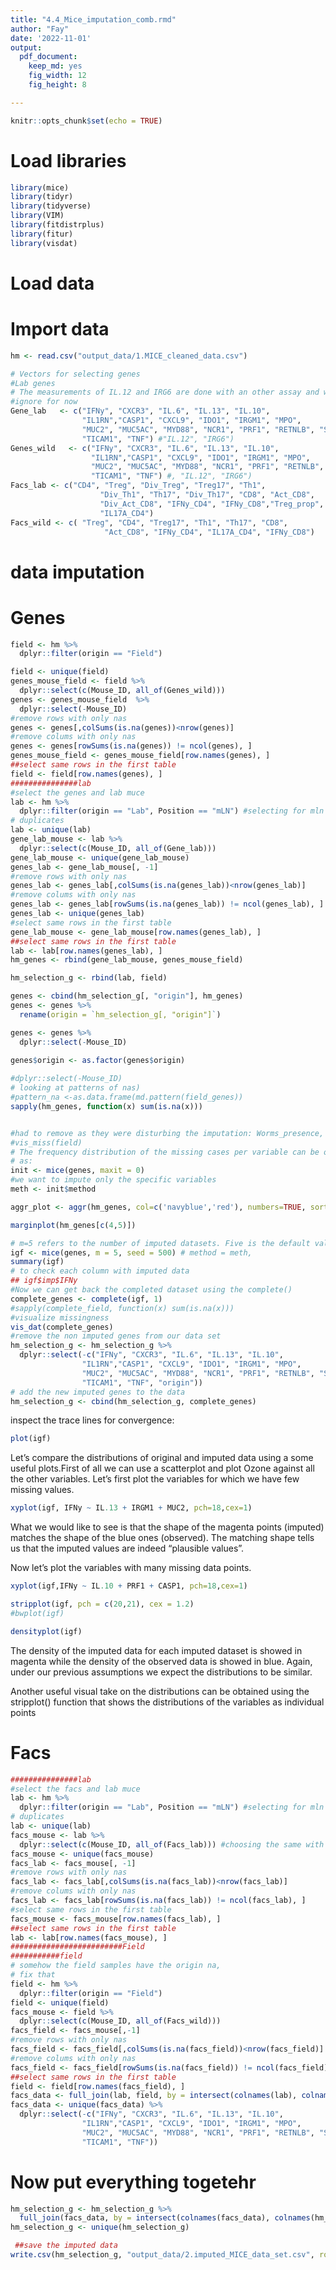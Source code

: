```yaml
---
title: "4.4_Mice_imputation_comb.rmd"
author: "Fay"
date: '2022-11-01'
output:
  pdf_document:
    keep_md: yes 
    fig_width: 12
    fig_height: 8

---
```


```r
knitr::opts_chunk$set(echo = TRUE)
```




# Load libraries



```r
library(mice)
library(tidyr)
library(tidyverse)
library(VIM)
library(fitdistrplus)
library(fitur)
library(visdat)
```

# Load data

# Import data

```r
hm <- read.csv("output_data/1.MICE_cleaned_data.csv")
```

```r
# Vectors for selecting genes
#Lab genes
# The measurements of IL.12 and IRG6 are done with an other assay and will 
#ignore for now
Gene_lab   <- c("IFNy", "CXCR3", "IL.6", "IL.13", "IL.10",
                "IL1RN","CASP1", "CXCL9", "IDO1", "IRGM1", "MPO", 
                "MUC2", "MUC5AC", "MYD88", "NCR1", "PRF1", "RETNLB", "SOCS1", 
                "TICAM1", "TNF") #"IL.12", "IRG6")
Genes_wild   <- c("IFNy", "CXCR3", "IL.6", "IL.13", "IL.10", 
                  "IL1RN","CASP1", "CXCL9", "IDO1", "IRGM1", "MPO", 
                  "MUC2", "MUC5AC", "MYD88", "NCR1", "PRF1", "RETNLB", "SOCS1", 
                  "TICAM1", "TNF") #, "IL.12", "IRG6")
Facs_lab <- c("CD4", "Treg", "Div_Treg", "Treg17", "Th1", 
                    "Div_Th1", "Th17", "Div_Th17", "CD8", "Act_CD8", 
                    "Div_Act_CD8", "IFNy_CD4", "IFNy_CD8","Treg_prop", 
                    "IL17A_CD4")  
Facs_wild <- c( "Treg", "CD4", "Treg17", "Th1", "Th17", "CD8",
                     "Act_CD8", "IFNy_CD4", "IL17A_CD4", "IFNy_CD8")
```



# data imputation

# Genes
```r
field <- hm %>%
  dplyr::filter(origin == "Field") 

field <- unique(field)
genes_mouse_field <- field %>%
  dplyr::select(c(Mouse_ID, all_of(Genes_wild))) 
genes <- genes_mouse_field  %>%
  dplyr::select(-Mouse_ID)
#remove rows with only nas
genes <- genes[,colSums(is.na(genes))<nrow(genes)]
#remove colums with only nas 
genes <- genes[rowSums(is.na(genes)) != ncol(genes), ]
genes_mouse_field <- genes_mouse_field[row.names(genes), ]
##select same rows in the first table
field <- field[row.names(genes), ]
###############lab
#select the genes and lab muce
lab <- hm %>%
  dplyr::filter(origin == "Lab", Position == "mLN") #selecting for mln to avoid
# duplicates
lab <- unique(lab)
gene_lab_mouse <- lab %>%
  dplyr::select(c(Mouse_ID, all_of(Gene_lab))) 
gene_lab_mouse <- unique(gene_lab_mouse)
genes_lab <- gene_lab_mouse[, -1]
#remove rows with only nas
genes_lab <- genes_lab[,colSums(is.na(genes_lab))<nrow(genes_lab)]
#remove colums with only nas 
genes_lab <- genes_lab[rowSums(is.na(genes_lab)) != ncol(genes_lab), ]
genes_lab <- unique(genes_lab)
#select same rows in the first table
gene_lab_mouse <- gene_lab_mouse[row.names(genes_lab), ]
##select same rows in the first table
lab <- lab[row.names(genes_lab), ]
hm_genes <- rbind(gene_lab_mouse, genes_mouse_field)

hm_selection_g <- rbind(lab, field)

genes <- cbind(hm_selection_g[, "origin"], hm_genes)
genes <- genes %>%
  rename(origin = `hm_selection_g[, "origin"]`)

genes <- genes %>%
  dplyr::select(-Mouse_ID)
  
genes$origin <- as.factor(genes$origin)

#dplyr::select(-Mouse_ID)
# looking at patterns of nas)
#pattern_na <-as.data.frame(md.pattern(field_genes))
sapply(hm_genes, function(x) sum(is.na(x)))


#had to remove as they were disturbing the imputation: Worms_presence, MC.Eimeria.FEC,  Heligmosomoides_polygurus, Zfy2, Y,  MpiC,
#vis_miss(field)
# The frequency distribution of the missing cases per variable can be obtained 
# as:
init <- mice(genes, maxit = 0)
#we want to impute only the specific variables
meth <- init$method
```


```r
aggr_plot <- aggr(hm_genes, col=c('navyblue','red'), numbers=TRUE, sortVars=TRUE, labels=names(hm_genes), cex.axis=.7, gap=3, ylab=c("Histogram of missing data","Pattern"))
```


```r
marginplot(hm_genes[c(4,5)])
```



```r
# m=5 refers to the number of imputed datasets. Five is the default value.
igf <- mice(genes, m = 5, seed = 500) # method = meth,
summary(igf)
# to check each column with imputed data
## igf$imp$IFNy
#Now we can get back the completed dataset using the complete()
complete_genes <- complete(igf, 1)
#sapply(complete_field, function(x) sum(is.na(x)))
#visualize missingness
vis_dat(complete_genes)
#remove the non imputed genes from our data set
hm_selection_g <- hm_selection_g %>%
  dplyr::select(-c("IFNy", "CXCR3", "IL.6", "IL.13", "IL.10",
                "IL1RN","CASP1", "CXCL9", "IDO1", "IRGM1", "MPO", 
                "MUC2", "MUC5AC", "MYD88", "NCR1", "PRF1", "RETNLB", "SOCS1", 
                "TICAM1", "TNF", "origin"))
# add the new imputed genes to the data
hm_selection_g <- cbind(hm_selection_g, complete_genes)
```

inspect the trace lines for convergence: 

```r
plot(igf)
```



Let’s compare the distributions of original and imputed data using a some useful 
plots.First of all we can use a scatterplot and plot Ozone against all the other 
variables. Let's first plot the variables for which we have few missing values.



```r
xyplot(igf, IFNy ~ IL.13 + IRGM1 + MUC2, pch=18,cex=1)
```


What we would like to see is that the shape of the magenta points (imputed) 
matches the shape of the blue ones (observed). The matching shape tells us that 
the imputed values are indeed “plausible values”.

Now let's plot the variables with many missing data points.


```r
xyplot(igf,IFNy ~ IL.10 + PRF1 + CASP1, pch=18,cex=1)
```



```r
stripplot(igf, pch = c(20,21), cex = 1.2)
#bwplot(igf)
```



```r
densityplot(igf)
```

The density of the imputed data for each imputed dataset is showed in magenta 
while the density of the observed data is showed in blue. Again, under our 
previous assumptions we expect the distributions to be similar.

Another useful visual take on the distributions can be obtained using the 
stripplot() function that shows the distributions of the variables as individual 
points





# Facs

```r
###############lab
#select the facs and lab muce
lab <- hm %>%
  dplyr::filter(origin == "Lab", Position == "mLN") #selecting for mln to avoid
# duplicates
lab <- unique(lab)
facs_mouse <- lab %>%
  dplyr::select(c(Mouse_ID, all_of(Facs_lab))) #choosing the same with the wild
facs_mouse <- unique(facs_mouse)
facs_lab <- facs_mouse[, -1]
#remove rows with only nas
facs_lab <- facs_lab[,colSums(is.na(facs_lab))<nrow(facs_lab)]
#remove colums with only nas 
facs_lab <- facs_lab[rowSums(is.na(facs_lab)) != ncol(facs_lab), ]
#select same rows in the first table
facs_mouse <- facs_mouse[row.names(facs_lab), ]
##select same rows in the first table
lab <- lab[row.names(facs_mouse), ]
#########################Field
###########field
# somehow the field samples have the origin na,
# fix that
field <- hm %>%
  dplyr::filter(origin == "Field") 
field <- unique(field)
facs_mouse <- field %>%
  dplyr::select(c(Mouse_ID, all_of(Facs_wild))) 
facs_field <- facs_mouse[,-1]
#remove rows with only nas
facs_field <- facs_field[,colSums(is.na(facs_field))<nrow(facs_field)]
#remove colums with only nas 
facs_field <- facs_field[rowSums(is.na(facs_field)) != ncol(facs_field), ]
##select same rows in the first table
field <- field[row.names(facs_field), ]
facs_data <- full_join(lab, field, by = intersect(colnames(lab), colnames(field)))
facs_data <- unique(facs_data) %>%
  dplyr::select(-c("IFNy", "CXCR3", "IL.6", "IL.13", "IL.10",
                "IL1RN","CASP1", "CXCL9", "IDO1", "IRGM1", "MPO", 
                "MUC2", "MUC5AC", "MYD88", "NCR1", "PRF1", "RETNLB", "SOCS1", 
                "TICAM1", "TNF"))
```

# Now put everything togetehr


```r
hm_selection_g <- hm_selection_g %>% 
  full_join(facs_data, by = intersect(colnames(facs_data), colnames(hm_selection_g)))
hm_selection_g <- unique(hm_selection_g)
```


```r
 ##save the imputed data 
write.csv(hm_selection_g, "output_data/2.imputed_MICE_data_set.csv", row.names = FALSE)
```
